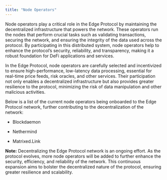 ```yaml
---
title: "Node Operators"
---
```


Node operators play a critical role in the Edge Protocol by maintaining the decentralized infrastructure that powers the network. These operators run the nodes that perform crucial tasks such as validating transactions, securing the network, and ensuring the integrity of the data used across the protocol. By participating in this distributed system, node operators help to enhance the protocol’s security, reliability, and transparency, making it a robust foundation for DeFi applications and services.

In the Edge Protocol, node operators are carefully selected and incentivized to ensure high-performance, low-latency data processing, essential for real-time price feeds, risk oracles, and other services. Their participation not only enables a decentralized infrastructure but also provides greater resilience to the protocol, minimizing the risk of data manipulation and other malicious activities.

Below is a list of the current node operators being onboarded to the Edge Protocol network, further contributing to the decentralization of the network:

* Blockdaemon

* Nethermind

* Matrixed.Link

**Note:** Decentralizing the Edge Protocol network is an ongoing effort. As the protocol evolves, more node operators will be added to further enhance the security, efficiency, and reliability of the network. This continuous expansion aims to bolster the decentralized nature of the protocol, ensuring greater resilience and scalability.
